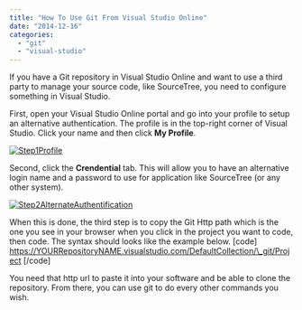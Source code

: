 ```yaml
---
title: "How To Use Git From Visual Studio Online"
date: "2014-12-16"
categories: 
  - "git"
  - "visual-studio"
---
```


If you have a Git repository in Visual Studio Online and want to use a third party to manage your source code, like SourceTree, you need to configure something in Visual Studio.

First, open your Visual Studio Online portal and go into your profile to setup an alternative authentication. The profile is in the top-right corner of Visual Studio. Click your name and then click **My Profile**.

[![Step1Profile](http://patrickdesjardins.com/blog/wp-content/uploads/2014/08/Step1Profile.png)](http://patrickdesjardins.com/blog/how-to-use-git-from-visual-studio-online/step1profile)

Second, click the **Crendential** tab. This will allow you to have an alternative login name and a password to use for application like SourceTree (or any other system).

[![Step2AlternateAuthentification](http://patrickdesjardins.com/blog/wp-content/uploads/2014/08/Step2AlternateAuthentification-400x331.png)](http://patrickdesjardins.com/blog/how-to-use-git-from-visual-studio-online/step2alternateauthentification)

When this is done, the third step is to copy the Git Http path which is the one you see in your browser when you click in the project you want to code, then code. The syntax should looks like the example below. \[code\] https://YOURRepositoryNAME.visualstudio.com/DefaultCollection/\_git/Project \[/code\]

You need that http url to paste it into your software and be able to clone the repository. From there, you can use git to do every other commands you wish.
